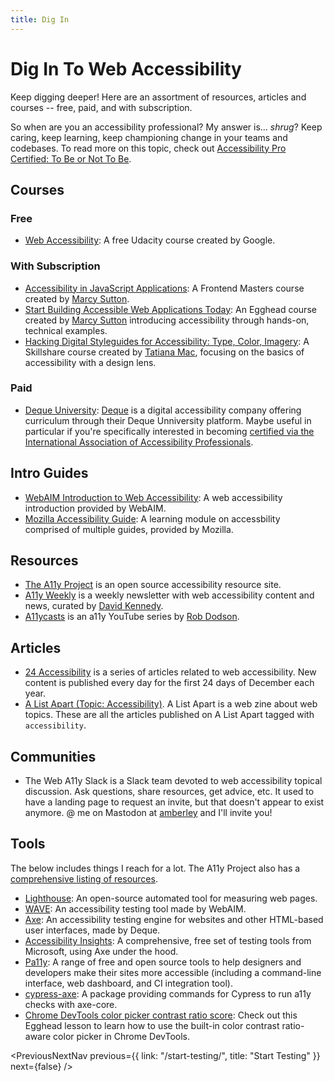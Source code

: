 ```yaml
---
title: Dig In
---
```



<SEO
  title="Dig In To Web Accessibility"
  description="A listing of further resources and courses to deepen knowledge of web accessibility."
/>

# Dig In To Web Accessibility

Keep digging deeper! Here are an assortment of resources, articles and courses -- free, paid, and with subscription.

So when are you an accessibility professional? My answer is... _shrug_? Keep caring, keep learning, keep championing change in your teams and codebases. To read more on this topic, check out [Accessibility Pro Certified: To Be or Not To Be](https://www.24a11y.com/2018/accessibility-pro-certified/).

## Courses

### Free

- [Web Accessibility](https://www.udacity.com/course/web-accessibility--ud891): A free Udacity course created by Google.

### With Subscription

- [Accessibility in JavaScript Applications](https://frontendmasters.com/courses/javascript-accessibility/): A Frontend Masters course created by [Marcy Sutton](https://twitter.com/marcysutton).
- [Start Building Accessible Web Applications Today](https://egghead.io/courses/start-building-accessible-web-applications-today): An Egghead course created by [Marcy Sutton](https://twitter.com/marcysutton) introducing accessibility through hands-on, technical examples.
- [Hacking Digital Styleguides for Accessibility: Type, Color, Imagery](https://www.skillshare.com/classes/Hacking-Digital-Styleguides-for-Accessibility-Type-Color-Imagery/1920202818): A Skillshare course created by [Tatiana Mac](https://twitter.com/tatianatmac), focusing on the basics of accessibility with a design lens.

### Paid

- [Deque University](https://dequeuniversity.com/curriculum/online-classes/): [Deque](https://www.deque.com/) is a digital accessibility company offering curriculum through their Deque Unniversity platform. Maybe useful in particular if you're specifically interested in becoming [certified via the International Association of Accessibility Professionals](https://www.accessibilityassociation.org/certification).

## Intro Guides

- [WebAIM Introduction to Web Accessibility](https://webaim.org/intro/): A web accessibility introduction provided by WebAIM.
- [Mozilla Accessibility Guide](https://developer.mozilla.org/en-US/docs/Learn/Accessibility): A learning module on accessbility comprised of multiple guides, provided by Mozilla.

## Resources

- [The A11y Project](https://www.a11yproject.com/) is an open source accessibility resource site.
- [A11y Weekly](https://a11yweekly.com/) is a weekly newsletter with web accessibility content and news, curated by [David Kennedy](https://twitter.com/DavidAKennedy).
- [A11ycasts](https://www.youtube.com/playlist?list=PLNYkxOF6rcICWx0C9LVWWVqvHlYJyqw7g) is an a11y YouTube series by [Rob Dodson](https://twitter.com/rob_dodson).

## Articles

- [24 Accessibility](https://www.24a11y.com/) is a series of articles related to web accessibility. New content is published every day for the first 24 days of December each year.
- [A List Apart (Topic: Accessibility)](https://alistapart.com/blog/topic/accessibility/). A List Apart is a web zine about web topics. These are all the articles published on A List Apart tagged with `accessibility`.

## Communities

- The Web A11y Slack is a Slack team devoted to web accessibility topical discussion. Ask questions, share resources, get advice, etc. It used to have a landing page to request an invite, but that doesn't appear to exist anymore. @ me on Mastodon at [amberley](https://front-end.social/@amberley) and I'll invite you!

## Tools

The below includes things I reach for a lot. The A11y Project also has a [comprehensive listing of resources](https://www.a11yproject.com/resources/).

- [Lighthouse](https://developers.google.com/web/tools/lighthouse/): An open-source automated tool for measuring web pages.
- [WAVE](https://wave.webaim.org/): An accessibility testing tool made by WebAIM.
- [Axe](https://www.deque.com/axe/): An accessibility testing engine for websites and other HTML-based user interfaces, made by Deque.
- [Accessibility Insights](https://accessibilityinsights.io/): A comprehensive, free set of testing tools from Microsoft, using Axe under the hood.
- [Pa11y](https://pa11y.org/): A range of free and open source tools to help designers and developers make their sites more accessible (including a command-line interface, web dashboard, and CI integration tool).
- [cypress-axe](https://github.com/avanslaars/cypress-axe): A package providing commands for Cypress to run a11y checks with axe-core.
- [Chrome DevTools color picker contrast ratio score](https://egghead.io/lessons/chrome-devtools-choose-accessible-colors-for-text-using-chrome-devtools-color-picker-contrast-ratio-score): Check out this Egghead lesson to learn how to use the built-in color contrast ratio-aware color picker in Chrome DevTools.

<PreviousNextNav
  previous={{ link: "/start-testing/", title: "Start Testing" }}
  next={false}
/>
